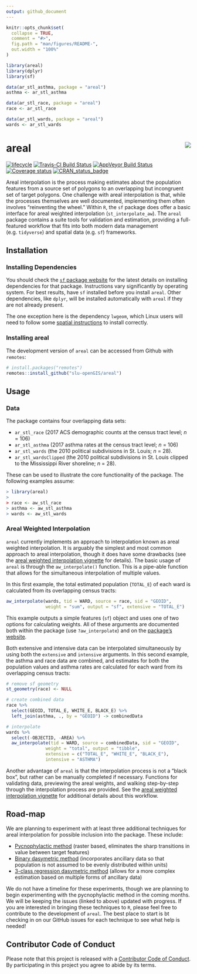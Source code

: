 ```yaml
---
output: github_document
---
```


<!-- README.md is generated from README.Rmd. Please edit that file -->

```r
knitr::opts_chunk$set(
  collapse = TRUE,
  comment = "#>",
  fig.path = "man/figures/README-",
  out.width = "100%"
)

library(areal)
library(dplyr)
library(sf)

data(ar_stl_asthma, package = "areal")
asthma <- ar_stl_asthma

data(ar_stl_race, package = "areal")
race <- ar_stl_race

data(ar_stl_wards, package = "areal")
wards <- ar_stl_wards
```

# areal <img src="man/figures/arealLogo.png" align="right" />

[![lifecycle](https://img.shields.io/badge/lifecycle-maturing-blue.svg)](https://www.tidyverse.org/lifecycle/#maturing)
[![Travis-CI Build Status](https://travis-ci.org/slu-openGIS/areal.svg?branch=master)](https://travis-ci.org/slu-openGIS/areal)
[![AppVeyor Build Status](https://ci.appveyor.com/api/projects/status/github/slu-openGIS/areal?branch=master&svg=true)](https://ci.appveyor.com/project/chris-prener/areal)
[![Coverage status](https://codecov.io/gh/slu-openGIS/areal/branch/master/graph/badge.svg)](https://codecov.io/github/slu-openGIS/areal?branch=master)
[![CRAN_status_badge](http://www.r-pkg.org/badges/version/areal)](https://cran.r-project.org/package=areal)

Areal interpolation is the process making estimates about the population features from a source set of polygons to an overlapping but incongruent set of target polygons. One challenge with areal interpolation is that, while the processes themselves are well documented, implementing them often involves "reinventing the wheel." Within `R`, the `sf` package does offer a basic interface for areal weighted interpolation (`st_interpolate_aw`). The `areal` package contains a suite tools for validation and estimation, providing a full-featured workflow that fits into both modern data management (e.g. `tidyverse`) and spatial data (e.g. `sf`) frameworks.

## Installation
### Installing Dependencies
You should check the [`sf` package website](https://r-spatial.github.io/sf/) for the latest details on installing dependencies for that package. Instructions vary significantly by operating system. For best results, have `sf` installed before you install `areal`. Other dependencies, like `dplyr`, will be installed automatically with `areal` if they are not already present.

The one exception here is the dependency `lwgeom`, which Linux users will need to follow some [spatial instructions](https://github.com/r-spatial/lwgeom) to install correctly.

### Installing areal
The development version of `areal` can be accessed from Github with `remotes`:

```r
# install.packages("remotes")
remotes::install_github("slu-openGIS/areal")
```

## Usage 
### Data
The package contains four overlapping data sets: 

* `ar_stl_race` (2017 ACS demographic counts at the census tract level; *n* = 106) 
* `ar_stl_asthma` (2017 asthma rates at the census tract level; *n* = 106)
* `ar_stl_wards` (the 2010 political subdivisions in St. Louis; *n* = 28). 
* `ar_stl_wardsClipped` (the 2010 political subdivisions in St. Louis clipped to the Mississippi River shoreline; *n* = 28). 

These can be used to illustrate the core functionality of the package. The following examples assume:

```r
> library(areal)
>
> race <- aw_stl_race
> asthma <- aw_stl_asthma
> wards <- aw_stl_wards
```

### Areal Weighted Interpolation
`areal` currently implements an approach to interpolation known as areal weighted interpolation. It is arguably the simplest and most common approach to areal interpolation, though it does have some drawbacks (see the [areal weighted interpolation vignette](https://slu-opengis.github.io/areal/articles/areal-weighted-interpolation.html) for details). The basic usage of `areal` is through the `aw_interpolate()` function. This is a pipe-able function that allows for the simultaneous interpolation of multiple values.

In this first example, the total estimated population (`TOTAL_E`) of each ward is calculated from its overlapping census tracts:

```r
aw_interpolate(wards, tid = WARD, source = race, sid = "GEOID", 
               weight = "sum", output = "sf", extensive = "TOTAL_E")
```

This example outputs a simple features (`sf`) object and uses one of two options for calculating weights. All of these arguments are documented both within the package (use `?aw_interpolate`) and on the [package's website](https://slu-opengis.github.io/areal/). 

Both extensive and intensive data can be interpolated simultaneously by using both the `extensive` and `intensive` arguments. In this second example, the asthma and race data are combined, and estimates for both the population values and asthma rates are calculated for each ward from its overlapping census tracts:

```r
# remove sf geometry
st_geometry(race) <- NULL

# create combined data
race %>%
  select(GEOID, TOTAL_E, WHITE_E, BLACK_E) %>%
  left_join(asthma, ., by = "GEOID") -> combinedData

# interpolate
wards %>%
  select(-OBJECTID, -AREA) %>%
  aw_interpolate(tid = WARD, source = combinedData, sid = "GEOID", 
               weight = "total", output = "tibble", 
               extensive = c("TOTAL_E", "WHITE_E", "BLACK_E"),
               intensive = "ASTHMA")
```

Another advantage of `areal` is that the interpolation process is not a "black box", but rather can be manually completed if necessary. Functions for validating data, previewing the areal weights, and walking step-by-step through the interpolation process are provided. See the [areal weighted interpolation vignette](https://slu-opengis.github.io/areal/articles/areal-weighted-interpolation.html) for additional details about this workflow.

## Road-map 
We are planning to experiment with at least three additional techniques for areal interpolation for possible inclusion into the package. These include:

- [Pycnophylactic method](https://github.com/slu-openGIS/areal/issues/1) (raster based, eliminates the sharp transitions in value between target features)
- [Binary dasymetric method](https://github.com/slu-openGIS/areal/issues/2) (incorporates ancillary data so that population is not assumed to be evenly distributed within units)
- [3-class regression dasymetric method](https://github.com/slu-openGIS/areal/issues/3) (allows for a more complex estimation based on multiple forms of ancillary data)

We do not have a timeline for these experiments, though we are planning to begin experimenting with the pycnophylactic method in the coming months. We will be keeping the issues (linked to above) updated with progress. If you are interested in bringing these techniques to `R`, please feel free to contribute to the development of `areal`. The best place to start is bt checking in on our GitHub issues for each technique to see what help is needed!

## Contributor Code of Conduct
Please note that this project is released with a [Contributor Code of Conduct](.github/CODE_OF_CONDUCT.md). By participating in this project you agree to abide by its terms.

